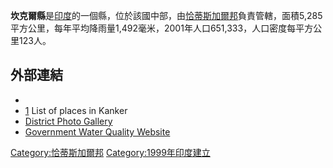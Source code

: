 '''坎克爾縣'''是[[印度|印度]]的一個縣，位於該國中部，由[[恰蒂斯加爾邦|恰蒂斯加爾邦]]負責管轄，面積5,285平方公里，每年平均降雨量1,492毫米，2001年人口651,333，人口密度每平方公里123人。

==外部連結==
* {{official website|http://kanker.gov.in/}}
*[http://www.onefivenine.com/india/villag/Kanker]{{Wayback|url=http://www.onefivenine.com/india/villag/Kanker |date=20130728080009 }} List of places in Kanker
* [https://web.archive.org/web/20090616124917/http://kanker.gov.in/photogal.htm District Photo Gallery]
* [https://web.archive.org/web/20070311165910/http://cgwbraipur.gov.in/NCCR/Kanker.htm#quality Government Water Quality Website]

{{coord|20|16|19|N|81|29|35|E|source:itwiki_type:adm3rd|display=title}}

{{India-geo-stub}}
[[Category:恰蒂斯加爾邦|Category:恰蒂斯加爾邦]]
[[Category:1999年印度建立|Category:1999年印度建立]]